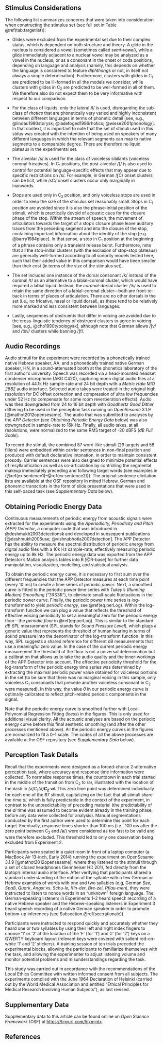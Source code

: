 <!-- ## Complete output of the Bayesian models  {-} -->
<!-- # Methods {#sec:methods} -->
\label{appendix:a}

## Stimulus Considerations {-} 
<!-- {#sec:considerationlist} -->

The following list summarizes concerns that were taken into consideration when constructing the stimulus set (see full set in Table \@ref(tab:targetlist)):

* Glides were excluded from the experimental set due to their complex status, which is dependent on both structure and theory. A glide in the nucleus is considered a vowel (sometimes called *semi-vowel*), while a glide immediately adjacent to a nuclear vowel may be analyzed as a vowel in the nucleus, or as a consonant in the onset or coda positions, depending on language and analysis (namely, this depends on whether the language is considered to feature *diphthongs* or not, in itself not always a simple determination). Furthermore, clusters with glides in C~1~ are predicted to be ill-formed in all the models we consider, while clusters with glides in C~2~ are predicted to be well-formed in all of them. We therefore also do not expect them to be very informative with respect to our comparison.

*	For the class of liquids, only the lateral /l/ is used, disregarding the sub-class of *rhotics* that are phonetically very varied and highly inconsistent between different languages in terms of phonetic detail [see, e.g., @lindau1980storysk; @ladefoged1996rhotics; @wiese2001phonology]. In that context, it is important to note that the set of stimuli used in this stduy was created with the intention of being used on speakers of many different languages in which the relevant segments can map to native segments to a comparable degree. There are therefore no liquid plateaus in the experimental set.

*	The alveolar /s/ is used for the class of voiceless sibilants (voiceless coronal fricatives). In C~1~ positions, the post-alveolar /ʃ/ is also used to control for potential language-specific effects that may appear due to specific restrictions on /s/. For example, in German /ʃC/ onset clusters can be licit, while /sC/ onset clusters occur only marginally in loanwords.

*	Stops are used only in C~2~ position, and only voiceless stops are used in order to keep the size of the stimulus set reasonably small. Stops in C~1~ position are avoided since it is also the phrase-initial position of the stimuli, which is practically devoid of acoustic cues for the closure phase of the stop. Within the stream of speech, the movement of articulators towards the target of a stop's closure phase leave auditory traces from the preceding segment and into the closure of the stop, containing important information about the identity of the stop [e.g. @barry1984place]. In that sense, a stop in C~1~ position at the beginning of a phrase contains only a transient release burst. 
Furthermore, note that all the stop-initial clusters (with the exclusion of *stop-stop* plateaus) are generally well-formed according to all sonority models tested here, such that their added value in this comparison would have been smaller than their cost (in terms of the size of the stimulus set).

* The set includes one instance of the dorsal consonant /k/ instead of the coronal /t/ as an alternative to a labial-coronal cluster, which would have required a labial liquid. Instead, the *coronal-dorsal* cluster /lk/ is used to retain the same direction of a labial-coronal cluster---both are front-to-back in terms of places of articulation. There are no other dorsals in the set (i.e., no fricative, nasal or liquid dorsal), as these tend to be relatively more marked and less consistent between languages.

*	Lastly, sequences of obstruents that differ in voicing are avoided due to the cross-linguistic tendency of obstruent clusters to agree in voicing [see, e.g., @cho1990typologysk], although note that German allows /ʃv/ and /t͡sv/ 
clusters while banning /ʃf/.

## Audio Recordings {-}
<!-- {#sec:audio} -->

Audio stimuli for the experiment were recorded by a phonetically trained native Hebrew speaker, AA, and a phonetically trained native German speaker, HN, in a sound-attenuated booth at the phonetics
laboratory of the first author's university.
<!-- University of Cologne.  -->
Speech was recorded via a head-mounted headset condenser microphone (AKG C420), capturing mono digital audio files at a resolution of 44.1k Hz sample-rate and 24 bit depth with a *Metric Halo MIO 2882* audio interface. Selected audio takes were treated in the original high resolution for DC offset correction and compression of ultra low frequencies under 52 Hz (to compensate for some room reverberation effects). Audio was then downgraded from 24 to 16 bit depth with *Goodhertz Good Dither* dithering to be used in the perception task running on *OpenSesame* 3.1.9 [@mathot2012opensesame]. The audio that was submitted to analyses by the *APP Detector* (see *Obtaining Periodic Energy Data* below) was also downgraded in sample-rate to 16k Hz. Finally, all audio takes, at all resolutions, were normalized to the same RMS target of -20 dBFS (*dB Full Scale*).


\begin{exe}
\ex \textbf{/ze maʁˈgiʃ \emph{CCal} kaˈʁe.ga/} (Hebrew: ʼit feels (like) \emph{CCal} at the momentʼ) \label{ex:sentence1}
\ex \textbf{er muss \emph{CCal} kaufen} (German: ʼhe must buy \emph{CCal}ʼ) \label{ex:sentence2}
\end{exe}

To record the stimuli, the combined 87 word-like stimuli (29 targets and 58 fillers) were embedded within carrier sentences in non-final position and produced with default declarative intonation, in order to maintain consistent prosody. Carrier sentences were also designed to minimize potential effects of resyllabification as well as co-articulation by controlling the segmental makeup immediately preceding and following target words (see examples in (\@ref(ex:sentence1)--\@ref(ex:sentence2))). 
The original sentence elicitation lists are available at the OSF repository in mixed Hebrew, German and phonemic transcripts in the form of slide presentations that were used in this self-paced task
(see *Supplementary Data* below).

## Obtaining Periodic Energy Data {-}
<!-- {#sec:obtaining} -->

Continuous measurements of periodic energy from acoustic signals were extracted for the experiments using the *Aperiodicity, Periodicity and Pitch (APP) Detector*, a computer code that was introduced in @deshmukh2003detectionsk and developed in subsequent publications [@deshmukh2005use; @vishnubhotla2007detection]. 
The APP Detector has the ability to measure the spectral distribution of periodic energy from digital audio files with a 16k Hz sample-rate, effectively measuring periodic energy up to 8k Hz.
The periodic energy data was exported from the APP Detector's Matlab analysis tables into R [@R-base] for further data manipulation, visualization, modelling, and statistical analysis.

To obtain the periodic energy curve, it is necessary to first sum over the different frequencies that the APP Detector measures at each time point (every 10 ms) to create a time series of *periodic power*. 
Next, a smoothed curve is fitted to the periodic power time series with *Tukey's (Running Median) Smoothing* ("3RS3R"), to eliminate small-scale fluctuations in the periodic power curve. 
Finally, the periodic power time series is log-transformed to yield *periodic energy*, see \@ref(eq:perLog). 
Within the log-transform function we can plug a value that reflects the threshold of effective voicing periodicity to set a meaningful zero for the periodic energy floor---the *periodic floor* in \@ref(eq:perLog). 
This is similar to the standard *dB SPL* measurement (SPL stands for *Sound Pressure Level*), which plugs a generic value that represents the threshold of human hearing in terms of sound pressure into the denominator of the log-transform function. In this way, SPL suggests a shared reference for different dB measurements that use a meaningful zero value.
In the case of the current periodic energy measurement the threshold of the floor is not a universal determination but a calibration that allows us to take the audio quality and the inner-workings of the APP Detector into account. 
The effective periodicity threshold for the log-transform of the periodic energy time series was determined by extracting the maximal periodic power value obtained for voiceless portions in the set (to be sure that there was no marginal voicing in this sample, only voiceless C~1~ consonants that precede another voiceless consonant in C~2~ were measured). In this way, the value $\mathit{0}$ in our periodic energy curve is optimally calibrated to reflect pitch-related periodic components in the signal.

\begin{equation}
  periodic~energy = 10 \cdot \log_{10}\!\left(\frac{periodic~power}{periodic~floor}\right) \label{eq:perLog}
\end{equation}

Note that the periodic energy curve is smoothed further with Local Polynomial Regression Fitting (*loess*) in the figures. This is only used for additional visual clarity. All the acoustic analyses are based on the periodic energy curve before this final aesthetic smoothing (and after the other processes mentioned above). All the periodic energy curves in the figures are normalized to fit a $0$--$1$ scale.
The codes of all the above processes are available at the OSF repository (see *Supplementary Data* below).

## Perception Task Details {-}
<!-- {#sec:ptask} -->

Recall that the experiments were designed as a forced-choice 2-alternative perception task, where accuracy and response time information were collected.
To normalize response times, the countdown in each trial started in the middle of the transition from C~2~ to /a/, illustrated with the location of the dash in *(ə)C~1~(ə)**C~2~--a**l*. This zero time point was determined individually for each one of the 87 stimuli, capitalizing on the fact that all stimuli share the rime *al*, which is fully predictable in the context of the experiment, in contrast to the unpredictability of preceding material (the predictability of the *al* rime was assumed to become evident already in the training phase, before any data were collected for analysis). Manual segmentations conducted by the first author were used to determine this point for each target. Eventually, response times shorter than 100 ms (i.e., 100 ms after the zero point between C~2~ and /a/) were considered as too fast to be valid and were therefore excluded. This threshold led to only one observation being excluded from Experiment 2.

Participants were seated in a quiet room in front of a laptop computer (a MacBook Air 13-inch, Early 2014) running the experiment on OpenSesame 3.1.9 [@mathot2012opensesame], where they listened to the stimuli through a set of closed headphones (Sennheiser HD 201), fed directly from the laptop's internal audio interface. After verifying that participants shared a standard understanding of the notion of the syllable with a few German or Hebrew examples of words with one and two syllables (e.g, German *See*, *Spaß*, *Quark*, *Angst* vs. *Schu-le*, *Kin-der*, *Bre-zel*, *Pflau-men*), they were instructed to listen to nonce words in an "unknown" foreign language. 
<!-- Nonce words were used and a foreign language was mentioned in order to increase reliance on bottom-up processing in the task as much as possible. -->
<!-- The meta-linguistic task may otherwise strongly have favoured top-down inferences. -->
<!-- To that end, it was important to use recordings of a speaker with a foreign native language compared to the participants' L1. -->
The German-speaking listeners in Experiments 1--2 heard speech recording of a native Hebrew speaker and the Hebrew-speaking listeners in Experiment 3 heard speech recording of a native German speaker in order to promote bottom-up inferences (see Subsection \@ref(sec:rationale)).

Participants were instructed to respond quickly and accurately whether they heard one or two syllables by using their left and right index fingers to choose '1' or '2' at the location of the ‘F' (for '1') and ‘J' (for '2') keys on a QWERTY keyboard layout (relevant keys were covered with salient red-on-white ‘1' and ‘2' stickers).
A training session of ten trials preceded the experimental blocks, allowing the participants to familiarize themselves with the task, and allowing the experimenter to adjust listening volume and monitor potential problems and misunderstandings regarding the task.

This study was carried out in accordance with the recommendations of the Local Ethics Committee 
<!-- of the University of Cologne  -->
with written informed consent from all subjects. The experiments complied with the June 1964 Declaration of Helsinki (carried out by the World Medical Association and entitled “Ethical Principles for Medical Research Involving Human Subjects”), as last revised.
<!-- The ethics approval was obtained by the Principal Investigator (Prof. Dr. Martine Grice). -->

## Supplementary Data  {-}
Supplementary data to this article can be found online on *Open Science Framework* (OSF) at <https://tinyurl.com/5jxmjntx>.

## References {-}

